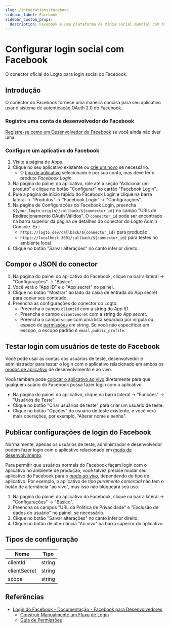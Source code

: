 ```yaml
---
slug: /integrations/facebook
sidebar_label: Facebook
sidebar_custom_props:
  description: Facebook é uma plataforma de mídia social mundial com bilhões de usuários.
---
```



# Configurar login social com Facebook

O conector oficial do Logto para login social do Facebook.

<GuideTip />

## Introdução

O conector do Facebook fornece uma maneira concisa para seu aplicativo usar o sistema de autenticação OAuth 2.0 do Facebook.

### Registre uma conta de desenvolvedor do Facebook

[Registre-se como um Desenvolvedor do Facebook](https://developers.facebook.com/docs/development/register/) se você ainda não tiver uma.

### Configure um aplicativo do Facebook

1. Visite a página de [Apps](https://developers.facebook.com/apps).
2. Clique no seu aplicativo existente ou [crie um novo](https://developers.facebook.com/docs/development/create-an-app) se necessário.
   - O [tipo de aplicativo](https://developers.facebook.com/docs/development/create-an-app/app-dashboard/app-types) selecionado é por sua conta, mas deve ter o produto _Facebook Login_.
3. Na página do painel do aplicativo, role até a seção "Adicionar um produto" e clique no botão "Configurar" no cartão "Facebook Login".
4. Pule a página de início rápido do Facebook Login e clique na barra lateral -> "Produtos" -> "Facebook Login" -> "Configurações".
5. Na página de Configurações do Facebook Login, preencha `${your_logto_origin}/callback/${connector_id}` no campo "URIs de Redirecionamento OAuth Válidos". O `connector_id` pode ser encontrado na barra superior da página de detalhes do conector do Logto Admin Console. Ex.:
   - `https://logto.dev/callback/${connector_id}` para produção
   - `https://localhost:3001/callback/${connector_id}` para testes no ambiente local
6. Clique no botão "Salvar alterações" no canto inferior direito.

## Compor o JSON do conector

1. Na página do painel do aplicativo do Facebook, clique na barra lateral -> "Configurações" -> "Básico".
2. Você verá o "App ID" e o "App secret" no painel.
3. Clique no botão "Mostrar" ao lado da caixa de entrada do App secret para copiar seu conteúdo.
4. Preencha as configurações do conector do Logto:
   - Preencha o campo `clientId` com a string do _App ID_.
   - Preencha o campo `clientSecret` com a string do _App secret_.
   - Preencha o campo `scope` com uma lista separada por vírgula ou espaço de [permissões](https://developers.facebook.com/docs/permissions/reference) em string. Se você não especificar um escopo, o escopo padrão é `email,public_profile`.

## Testar login com usuários de teste do Facebook

Você pode usar as contas dos usuários de teste, desenvolvedor e administrador para testar o login com o aplicativo relacionado em ambos os [modos de aplicativo](https://developers.facebook.com/docs/development/build-and-test/app-modes) de desenvolvimento e ao vivo.

Você também pode [colocar o aplicativo ao vivo](#take-the-facebook-app-live) diretamente para que qualquer usuário do Facebook possa fazer login com o aplicativo.

- Na página do painel do aplicativo, clique na barra lateral -> "Funções" -> "Usuários de Teste".
- Clique no botão "Criar usuários de teste" para criar um usuário de teste.
- Clique no botão "Opções" do usuário de teste existente, e você verá mais operações, por exemplo, "Alterar nome e senha".

## Publicar configurações de login do Facebook

Normalmente, apenas os usuários de teste, administrador e desenvolvedor podem fazer login com o aplicativo relacionado em [modo de desenvolvimento](https://developers.facebook.com/docs/development/build-and-test/app-modes#development-mode).

Para permitir que usuários normais do Facebook façam login com o aplicativo no ambiente de produção, você talvez precise mudar seu aplicativo do Facebook para o _[modo ao vivo](https://developers.facebook.com/docs/development/build-and-test/app-modes#live-mode)_, dependendo do tipo de aplicativo.
Por exemplo, o aplicativo de _tipo puramente comercial_ não tem o botão de alternância "ao vivo", mas isso não bloqueará seu uso.

1. Na página do painel do aplicativo do Facebook, clique na barra lateral -> "Configurações" -> "Básico".
2. Preencha os campos "URL da Política de Privacidade" e "Exclusão de dados do usuário" no painel, se necessário.
3. Clique no botão "Salvar alterações" no canto inferior direito.
4. Clique no botão de alternância "Ao vivo" na barra superior do aplicativo.

## Tipos de configuração

| Nome         | Tipo   |
| ------------ | ------ |
| clientId     | string |
| clientSecret | string |
| scope        | string |

## Referências

- [Login do Facebook - Documentação - Facebook para Desenvolvedores](https://developers.facebook.com/docs/facebook-login/)
  - [Construir Manualmente um Fluxo de Login](https://developers.facebook.com/docs/facebook-login/guides/advanced/manual-flow/)
  - [Guia de Permissões](https://developers.facebook.com/docs/facebook-login/guides/permissions)
